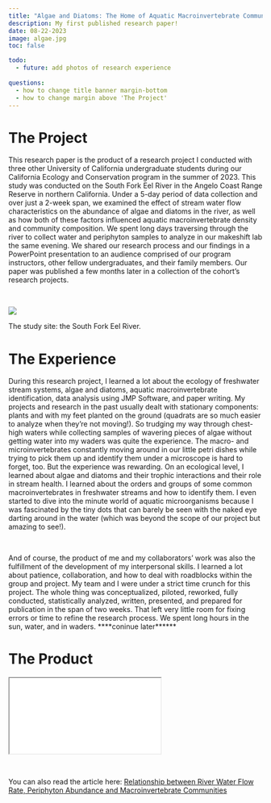 ```yaml
---
title: "Algae and Diatoms: The Home of Aquatic Macroinvertebrate Communities"
description: My first published research paper!
date: 08-22-2023
image: algae.jpg 
toc: false

todo:
  - future: add photos of research experience
  
questions:
  - how to change title banner margin-bottom
  - how to change margin above 'The Project'
---
```


# [The Project]{.red-text}

This research paper is the product of a research project I conducted with three other University of California undergraduate students during our California Ecology and Conservation program in the summer of 2023. This study was conducted on the South Fork Eel River in the Angelo Coast Range Reserve in northern California. Under a 5-day period of data collection and over just a 2-week span, we examined the effect of stream water flow characteristics on the abundance of algae and diatoms in the river, as well as how both of these factors influenced aquatic macroinvertebrate density and community composition. We spent long days traversing through the river to collect water and periphyton samples to analyze in our makeshift lab the same evening. We shared our research process and our findings in a PowerPoint presentation to an audience comprised of our program instructors, other fellow undergraduates, and their family members. Our paper was published a few months later in a collection of the cohort's research projects. 

<br>

![](algae.jpg)
<p class="caption">
The study site: the South Fork Eel River.
</p>


# [The Experience]{.red-text}

During this research project, I learned a lot about the ecology of freshwater stream systems, algae and diatoms, aquatic macroinvertebrate identification, data analysis using JMP Software, and paper writing. My projects and research in the past usually dealt with stationary components: plants and with my feet planted on the ground (quadrats are so much easier to analyze when they're not moving!). So trudging my way through chest-high waters while collecting samples of wavering pieces of algae without getting water into my waders was quite the experience. The macro- and microinvertebrates constantly moving around in our little petri dishes while trying to pick them up and identify them under a microscope is hard to forget, too. But the experience was rewarding. On an ecological level, I learned about algae and diatoms and their trophic interactions and their role in stream health. I learned about the orders and groups of some common macroinvertebrates in freshwater streams and how to identify them. I even started to dive into the minute world of aquatic microorganisms because I was fascinated by the tiny dots that can barely be seen with the naked eye darting around in the water (which was beyond the scope of our project but amazing to see!). 

<br>

And of course, the product of me and my collaborators' work was also the fulfillment of the development of my interpersonal skills. I learned a lot about patience, collaboration, and how to deal with roadblocks within the group and project. My team and I were under a strict time crunch for this project. The whole thing was conceptualized, piloted, reworked, fully conducted, statistically analyzed, written, presented, and prepared for publication in the span of two weeks. That left very little room for fixing errors or time to refine the research process. We spent long hours in the sun, water, and in waders. ****coninue later******


# [The Product]{.red-text}

<div class="resize">
<iframe src="algae.pdf" class="iframe-style"></iframe>
</div>

<br>

You can also read the article here: [Relationship between River Water Flow Rate, Periphyton Abundance and Macroinvertebrate Communities](https://owenchoy.github.io/portfolio/algae/algae.pdf)

